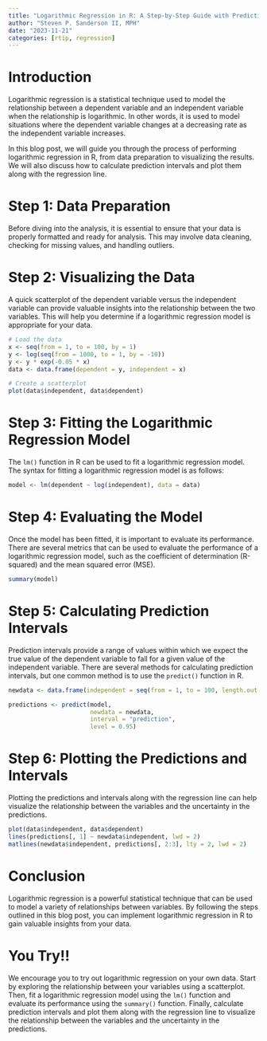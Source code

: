 ```yaml
---
title: "Logarithmic Regression in R: A Step-by-Step Guide with Prediction Intervals"
author: "Steven P. Sanderson II, MPH"
date: "2023-11-21"
categories: [rtip, regression]
---
```


# Introduction

Logarithmic regression is a statistical technique used to model the relationship between a dependent variable and an independent variable when the relationship is logarithmic. In other words, it is used to model situations where the dependent variable changes at a decreasing rate as the independent variable increases.

In this blog post, we will guide you through the process of performing logarithmic regression in R, from data preparation to visualizing the results. We will also discuss how to calculate prediction intervals and plot them along with the regression line.

# Step 1: Data Preparation

Before diving into the analysis, it is essential to ensure that your data is properly formatted and ready for analysis. This may involve data cleaning, checking for missing values, and handling outliers.

# Step 2: Visualizing the Data

A quick scatterplot of the dependent variable versus the independent variable can provide valuable insights into the relationship between the two variables. This will help you determine if a logarithmic regression model is appropriate for your data.

```r
# Load the data
x <- seq(from = 1, to = 100, by = 1)
y <- log(seq(from = 1000, to = 1, by = -10))
y <- y * exp(-0.05 * x)
data <- data.frame(dependent = y, independent = x)

# Create a scatterplot
plot(data$independent, data$dependent)
```

# Step 3: Fitting the Logarithmic Regression Model

The `lm()` function in R can be used to fit a logarithmic regression model. The syntax for fitting a logarithmic regression model is as follows:

```r
model <- lm(dependent ~ log(independent), data = data)
```

# Step 4: Evaluating the Model

Once the model has been fitted, it is important to evaluate its performance. There are several metrics that can be used to evaluate the performance of a logarithmic regression model, such as the coefficient of determination (R-squared) and the mean squared error (MSE).

```r
summary(model)
```

# Step 5: Calculating Prediction Intervals

Prediction intervals provide a range of values within which we expect the true value of the dependent variable to fall for a given value of the independent variable. There are several methods for calculating prediction intervals, but one common method is to use the `predict()` function in R.

```r
newdata <- data.frame(independent = seq(from = 1, to = 100, length.out = 1000))

predictions <- predict(model, 
                       newdata = newdata, 
                       interval = "prediction",
                       level = 0.95)
```

# Step 6: Plotting the Predictions and Intervals

Plotting the predictions and intervals along with the regression line can help visualize the relationship between the variables and the uncertainty in the predictions.

```r
plot(data$independent, data$dependent)
lines(predictions[, 1] ~ newdata$independent, lwd = 2)
matlines(newdata$independent, predictions[, 2:3], lty = 2, lwd = 2)
```

# Conclusion

Logarithmic regression is a powerful statistical technique that can be used to model a variety of relationships between variables. By following the steps outlined in this blog post, you can implement logarithmic regression in R to gain valuable insights from your data.

# You Try!!

We encourage you to try out logarithmic regression on your own data. Start by exploring the relationship between your variables using a scatterplot. Then, fit a logarithmic regression model using the `lm()` function and evaluate its performance using the `summary()` function. Finally, calculate prediction intervals and plot them along with the regression line to visualize the relationship between the variables and the uncertainty in the predictions.
